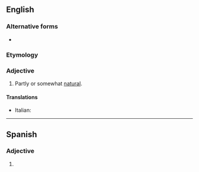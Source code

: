 ==English==

===Alternative forms===
* {{l|en|semi-natural}}

===Etymology===
{{prefix|en|semi|natural}}

===Adjective===
{{en-adj|-}}

# Partly or somewhat [[natural]].

====Translations====
{{trans-top|partially natural}}
* Italian: {{t|it|seminaturale}}
{{trans-mid}}
{{trans-bottom}}
----

==Spanish==

===Adjective===
{{es-adj|pl=seminaturales}}

# {{l|en|seminatural}}